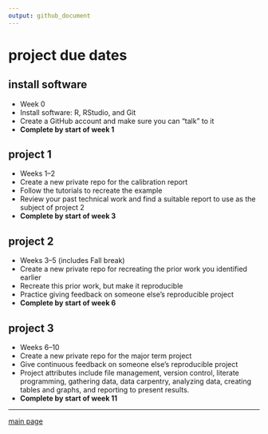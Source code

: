 ```yaml
---
output: github_document
---
```


# project due dates

## install software 

- Week 0 
- Install software: R, RStudio, and Git 
- Create a GitHub account and make sure you can "talk" to it  
- **Complete by start of week 1**

## project 1 

- Weeks 1--2 
- Create a new private repo for the calibration report 
- Follow the tutorials to recreate the example  
- Review your past technical work and find a suitable report to use as the subject of project 2  
- **Complete by start of week 3**

## project 2 

- Weeks 3--5 (includes Fall break) 
- Create a new private repo for recreating the prior work you identified earlier 
- Recreate this prior work, but make it reproducible  
- Practice giving feedback on someone else's reproducible project 
- **Complete by start of week 6**

## project 3 

- Weeks 6--10 
- Create a new private repo for  the major term project 
- Give continuous feedback on someone else's reproducible project 
- Project attributes include file management, version control, literate programming, gathering data, data carpentry, analyzing data, creating tables and graphs, and reporting to present results. 
- **Complete by start of week 11**

---

[main page](../README.md)










